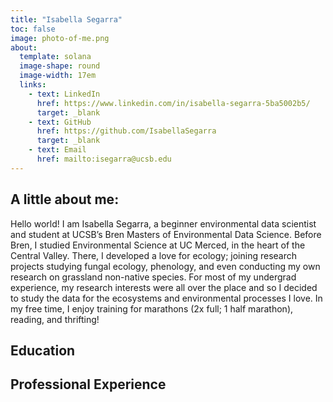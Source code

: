 ```yaml
---
title: "Isabella Segarra"
toc: false 
image: photo-of-me.png
about:
  template: solana
  image-shape: round
  image-width: 17em
  links:
    - text: LinkedIn
      href: https://www.linkedin.com/in/isabella-segarra-5ba5002b5/
      target: _blank
    - text: GitHub
      href: https://github.com/IsabellaSegarra
      target: _blank
    - text: Email
      href: mailto:isegarra@ucsb.edu
---
```


## A little about me: 

Hello world! I am Isabella Segarra, a beginner environmental data scientist and student at UCSB’s Bren Masters of Environmental Data Science. Before Bren, I studied Environmental Science at UC Merced, in the heart of the Central Valley. There, I developed a love for ecology; joining research projects studying fungal ecology, phenology, and even conducting my own research on grassland non-native species. For most of my undergrad experience, my research interests were all over the place and so I decided to study the data for the ecosystems and environmental processes I love. In my free time, I enjoy training for marathons (2x full; 1 half marathon), reading, and thrifting! 

## Education

## Professional Experience